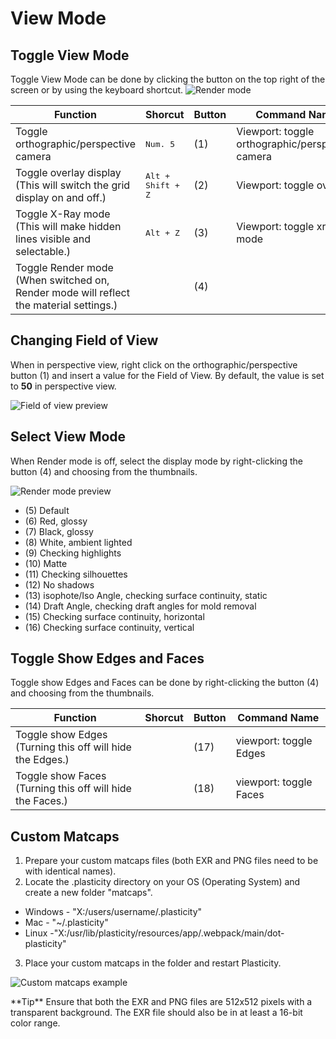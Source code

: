 
# View Mode

## Toggle View Mode

Toggle View Mode can be done by clicking the button on the top right of the screen or by using the keyboard shortcut.
![Render mode](/img/render-mode.png)

| Function                                                                                    | Shorcut                    | Button | Command Name                         |
| ------------------------------------------------------------------------------------------- | ---------------------------- | ------ | ------------------------------------ |
| Toggle orthographic/perspective camera                                                      | <kbd>Num. 5</kbd>          | (1)    | Viewport: toggle orthographic/perspective camera |
| Toggle overlay display<br/>(This will switch the grid display on and off.)                  | <kbd>Alt + Shift + Z</kbd> | (2)    | Viewport: toggle overlays            |
| Toggle X-Ray mode<br/>(This will make hidden lines visible and selectable.)                 | <kbd>Alt + Z</kbd>         | (3)    | Viewport: toggle xray mode           |
| Toggle Render mode<br/>(When switched on, Render mode will reflect the material settings.)  |                            | (4)    |                                      |

## Changing Field of View 

When in perspective view, right click on the orthographic/perspective button (1) and insert a value for the Field of View. By default, the value is set to **50** in perspective view. 

![Field of view preview](/img/field-of-view.png)

## Select View Mode

When Render mode is off, select the display mode by right-clicking the button (4) and choosing from the thumbnails.

![Render mode preview](/img/render-mode-preview.png)

- (5) Default
- (6) Red, glossy
- (7) Black, glossy
- (8) White, ambient lighted
- (9) Checking highlights
- (10) Matte
- (11) Checking silhouettes
- (12) No shadows
- (13) isophote/Iso Angle, checking surface continuity, static
- (14) Draft Angle, checking draft angles for mold removal
- (15) Checking surface continuity, horizontal
- (16) Checking surface continuity, vertical

## Toggle Show Edges and Faces

Toggle show Edges and Faces can be done by right-clicking the button (4) and choosing from the thumbnails.

| Function                                                      | Shorcut | Button | Command Name           |
| ------------------------------------------------------------- | ------- | ------ | ---------------------- |
| Toggle show Edges <br />(Turning this off will hide the Edges.) |         | (17)   | viewport: toggle Edges |
| Toggle show Faces <br />(Turning this off will hide the Faces.) |         | (18)   | viewport: toggle Faces |

## Custom Matcaps

1. Prepare your custom matcaps files (both EXR and PNG files need to be with identical names).
2. Locate the .plasticity directory on your OS (Operating System) and create a new folder "matcaps".

- Windows - "X:/users/username/.plasticity"
- Mac - "~/.plasticity"
- Linux -"X:/usr/lib/plasticity/resources/app/.webpack/main/dot-plasticity"

3. Place your custom matcaps in the folder and restart Plasticity.

![Custom matcaps example](/img/custom-matcaps-example.png)

<Callout type="info" emoji="💡">
**Tip**
   Ensure that both the EXR and PNG files are 512x512 pixels with a transparent background. The EXR file should also be in at least a 16-bit color range.
</Callout>